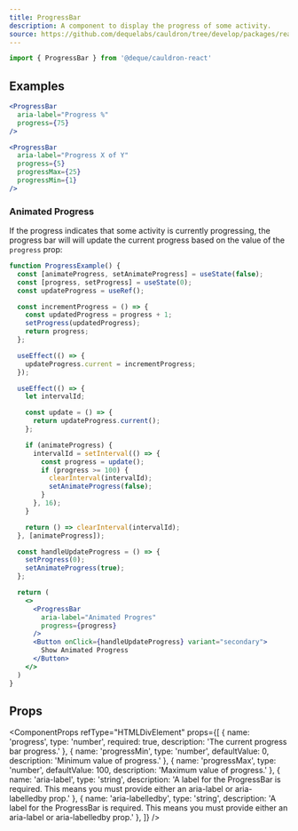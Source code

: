 ```yaml
---
title: ProgressBar
description: A component to display the progress of some activity.
source: https://github.com/dequelabs/cauldron/tree/develop/packages/react/src/components/ProgressBar/index.tsx
---
```



```jsx
import { ProgressBar } from '@deque/cauldron-react'
```

## Examples

```jsx example
<ProgressBar
  aria-label="Progress %"
  progress={75}
/>
```

```jsx example
<ProgressBar
  aria-label="Progress X of Y"
  progress={5}
  progressMax={25}
  progressMin={1}
/>
```

### Animated Progress

If the progress indicates that some activity is currently progressing, the progress bar will will update the current progress based on the value of the `progress` prop:

```jsx example
function ProgressExample() {
  const [animateProgress, setAnimateProgress] = useState(false);
  const [progress, setProgress] = useState(0);
  const updateProgress = useRef();

  const incrementProgress = () => {
    const updatedProgress = progress + 1;
    setProgress(updatedProgress);
    return progress;
  };

  useEffect(() => {
    updateProgress.current = incrementProgress;
  });

  useEffect(() => {
    let intervalId;

    const update = () => {
      return updateProgress.current();
    };

    if (animateProgress) {
      intervalId = setInterval(() => {
        const progress = update();
        if (progress >= 100) {
          clearInterval(intervalId);
          setAnimateProgress(false);
        }
      }, 16);
    }

    return () => clearInterval(intervalId);
  }, [animateProgress]);

  const handleUpdateProgress = () => {
    setProgress(0);
    setAnimateProgress(true);
  };

  return (
    <>
      <ProgressBar
        aria-label="Animated Progres"
        progress={progress}
      />
      <Button onClick={handleUpdateProgress} variant="secondary">
        Show Animated Progress
      </Button>
    </>
  )
}
```

## Props

<ComponentProps
  refType="HTMLDivElement"
  props={[
    {
      name: 'progress',
      type: 'number',
      required: true,
      description: 'The current progress bar progress.'
    },
    {
      name: 'progressMin',
      type: 'number',
      defaultValue: 0,
      description: 'Minimum value of progress.'
    },
    {
      name: 'progressMax',
      type: 'number',
      defaultValue: 100,
      description: 'Maximum value of progress.'
    },
    {
      name: 'aria-label',
      type: 'string',
      description: 'A label for the ProgressBar is required. This means you must provide either an aria-label or aria-labelledby prop.'
    },
    {
      name: 'aria-labelledby',
      type: 'string',
      description: 'A label for the ProgressBar is required. This means you must provide either an aria-label or aria-labelledby prop.'
    },
  ]}
/>